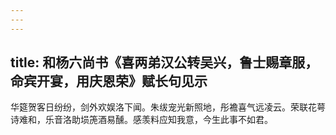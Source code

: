 ```yaml
---
---
---
```

title: 和杨六尚书《喜两弟汉公转吴兴，鲁士赐章服，命宾开宴，用庆恩荣》赋长句见示
---



华筵贺客日纷纷，剑外欢娱洛下闻。朱绂宠光新照地，彤襜喜气远凌云。荣联花萼诗难和，乐音洛助埙箎酒易醺。感羡料应知我意，今生此事不如君。